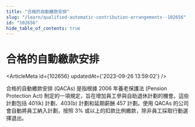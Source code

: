 ```yaml
---
title: "合格的自動繳款安排"
slug: "/learn/qualified-automatic-contribution-arrangements--102656"
id: "102656"
hide_table_of_contents: true
---
```



# 合格的自動繳款安排

<ArticleMeta id={102656} updatedAt={'2023-09-26 13:59:02'} />
<div className='border-solid border-b border-t-0 my-4 border-[var(--ifm-color-gray-300)]' />

合格的自動繳款安排 (QACAs) 是指根據 2006 年養老保護法 (Pension Protection Act) 制定的一項規定，旨在增加員工參與自助退休計劃的機會。這些計劃包括 401(k) 計劃、403(b) 計劃和延期薪酬 457 計劃。使用 QACAs 的公司會自動將員工納入計劃，按照 3% 或以上的扣款比例繳款，除非員工採取行動選擇退出。
